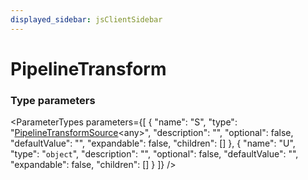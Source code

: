 ```yaml
---
displayed_sidebar: jsClientSidebar
---
```



# PipelineTransform

### Type parameters

<ParameterTypes parameters={[
  {
    "name": "S",
    "type": "[PipelineTransformSource](internal.internal-3.PipelineTransformSource.mdx)&#60;any&#62;",
    "description": "",
    "optional": false,
    "defaultValue": "",
    "expandable": false,
    "children": []
  },
  {
    "name": "U",
    "type": "`object`",
    "description": "",
    "optional": false,
    "defaultValue": "",
    "expandable": false,
    "children": []
  }
]} />
